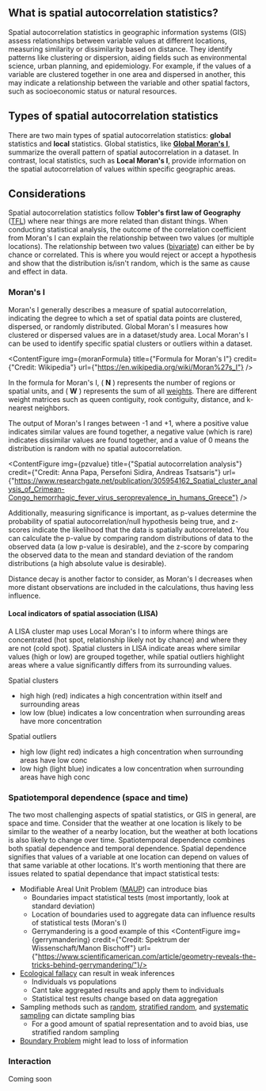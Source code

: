 
## What is spatial autocorrelation statistics?

Spatial autocorrelation statistics in geographic information systems (GIS) assess relationships between variable values at different locations, measuring similarity or dissimilarity based on distance. 
They identify patterns like clustering or dispersion, aiding fields such as environmental science, urban planning, and epidemiology.
For example, if the values of a variable are clustered together in one area and dispersed in another, this may indicate a relationship between the variable and other spatial factors, such as socioeconomic status or natural resources.

## Types of spatial autocorrelation statistics

There are two main types of spatial autocorrelation statistics: **global** statistics and **local** statistics. 
Global statistics, like [**Global Moran's I**](https://en.wikipedia.org/wiki/Moran%27s_I), summarize the overall pattern of spatial autocorrelation in a dataset. 
In contrast, local statistics, such as **Local Moran's I**, provide information on the spatial autocorrelation of values within specific geographic areas.

## Considerations

Spatial autocorrelation statistics follow **Tobler's first law of Geography** ([TFL](https://en.wikipedia.org/wiki/Tobler%27s_first_law_of_geography)) where near things are more related than distant things.
When conducting statistical analysis, the outcome of the correlation coefficient from Moran's I can explain the relationship between two values (or multiple locations).
The relationship between two values ([bivariate](https://en.wikipedia.org/wiki/Bivariate_analysis)) can either be by chance or correlated. 
This is where you would reject or accept a hypothesis and show that the distribution is/isn't random, which is the same as cause and effect in data. 

### Moran's I

Moran's I generally describes a measure of spatial autocorrelation, indicating the degree to which a set of spatial data points are clustered, dispersed, or randomly distributed.
Global Moran's I measures how clustered or dispersed values are in a dataset/study area. 
Local Moran's I can be used to identify specific spatial clusters or outliers within a dataset.


<ContentFigure
  img={moranFormula}
  title={"Formula for Moran's I"}
  credit={"Credit: Wikipedia"}
  url={"https://en.wikipedia.org/wiki/Moran%27s_I"}
/>

In the formula for Moran's I, ( **N** ) represents the number of regions or spatial units, and ( **W** ) represents the sum of all [weights]((https://geodacenter.github.io/workbook/4a_contig_weights/lab4a.html#spatial-weights---basic-concepts)). 
There are different weight matrices such as queen contiguity, rook contiguity, distance, and k-nearest neighbors.

The output of Moran's I ranges between -1 and +1, where a positive value indicates similar values are found together, a negative value (which is rare) indicates dissimilar values are found together, and a value of 0 means the distribution is random with no spatial autocorrelation. 

<ContentFigure
  img={pzvalue}
  title={"Spatial autocorrelation analysis"}
  credit={"Credit: Anna Papa, Persefoni Sidira, Andreas Tsatsaris"}
  url={"https://www.researchgate.net/publication/305954162_Spatial_cluster_analysis_of_Crimean-Congo_hemorrhagic_fever_virus_seroprevalence_in_humans_Greece"}
/>

Additionally, measuring significance is important, as p-values determine the probability of spatial autocorrelation/null hypothesis being true, and z-scores indicate the likelihood that the data is spatially autocorrelated.
You can calculate the p-value by comparing random distributions of data to the observed data (a low p-value is desirable), and the z-score by comparing the observed data to the mean and standard deviation of the random distributions (a high absolute value is desirable).

Distance decay is another factor to consider, as Moran's I decreases when more distant observations are included in the calculations, thus having less influence.

#### Local indicators of spatial association (LISA)

A LISA cluster map uses Local Moran's I to inform where things are concentrated (hot spot, relationship likely not by chance) and where they are not (cold spot).
Spatial clusters in LISA indicate areas where similar values (high or low) are grouped together, while spatial outliers highlight areas where a value significantly differs from its surrounding values.

Spatial clusters
- high high (red) indicates a high concentration within itself and surrounding areas
- low low (blue) indicates a low concentration when surrounding areas have more concentration

Spatial outliers
- high low (light red) indicates a high concentration when surrounding areas have low conc
- low high (light blue) indicates a low concentration when surrounding areas have high conc

### Spatiotemporal dependence (space and time)

The two most challenging aspects of spatial statistics, or GIS in general, are space and time.
Consider that the weather at one location is likely to be similar to the weather of a nearby location, but the weather at both locations is also likely to change over time.
Spatiotemporal dependence combines both spatial dependence and temporal dependence.
Spatial dependence signifies that values of a variable at one location can depend on values of that same variable at other locations.
It's worth mentioning that there are issues related to spatial dependance that impact statistical tests:

- Modifiable Areal Unit Problem ([MAUP](https://en.wikipedia.org/wiki/Modifiable_areal_unit_problem)) can introduce bias
    - Boundaries impact statistical tests (most importantly, look at standard deviation)
    - Location of boundaries used to aggregate data can influence results of statistical tests (Moran's I)
    - Gerrymandering is a good example of this
    <ContentFigure
        img={gerrymandering}
        credit={"Credit: Spektrum der Wissenschaft/Manon Bischoff"}
        url={"https://www.scientificamerican.com/article/geometry-reveals-the-tricks-behind-gerrymandering/"}/>
- [Ecological fallacy](https://en.wikipedia.org/wiki/Ecological_fallacy) can result in weak inferences
    - Individuals vs populations
    - Cant take aggregated results and apply them to individuals
    - Statistical test results change based on data aggregation
- Sampling methods such as [random](https://www.scribbr.com/methodology/simple-random-sampling/), [stratified random](https://www.scribbr.com/methodology/stratified-sampling/#:~:text=What%20is%20stratified%20sampling%3F,using%20another%20probability%20sampling%20method.), and [systematic sampling](https://www.scribbr.com/methodology/systematic-sampling/) can dictate sampling bias
    - For a good amount of spatial representation and to avoid bias, use stratified random sampling
- [Boundary Problem](https://en.wikipedia.org/wiki/Boundary_problem_(spatial_analysis)) might lead to loss of information

### Interaction

Coming soon